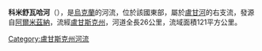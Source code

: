 {{unreferenced|time=2017-09-29T15:30:53+00:00}}
'''科米舒瓦哈河'''（{{lang-uk|Комишуваха}}），是[[烏克蘭|烏克蘭]]的河流，位於該國東部，屬於[[盧甘河|盧甘河]]的右支流，發源自[[阿爾米茲納|阿爾米茲納]]，流經[[盧甘斯克州|盧甘斯克州]]，河道全長26公里，流域面積121平方公里。

{{DEFAULTSORT:Комишуваха (права притока Лугані)}}
[[Category:盧甘斯克州河流|Category:盧甘斯克州河流]]


{{Ukraine-river-stub}}
